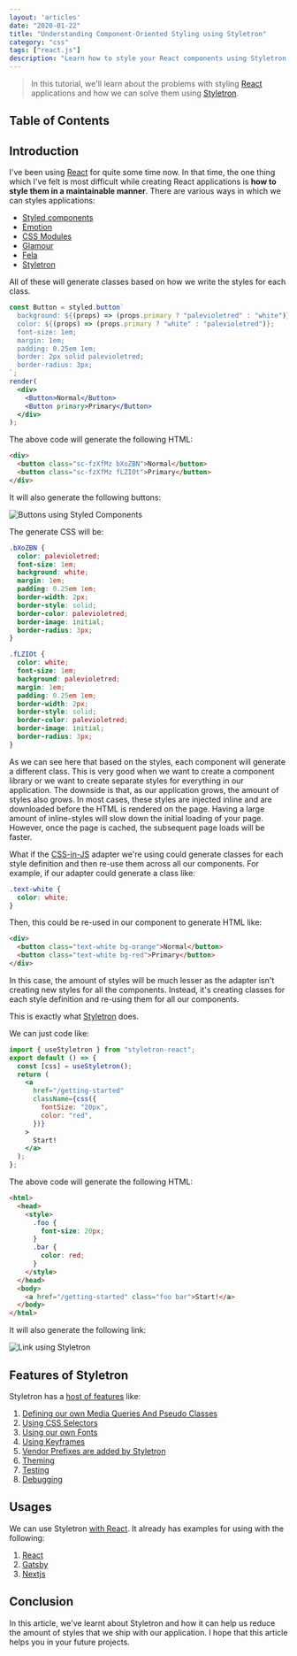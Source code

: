 ```yaml
---
layout: 'articles'
date: "2020-01-22"
title: "Understanding Component-Oriented Styling using Styletron"
category: "css"
tags: ["react.js"]
description: "Learn how to style your React components using Styletron."
---
```


> In this tutorial, we'll learn about the problems with styling [React](https://reactjs.org/) applications and how we can solve them using [Styletron](https://www.styletron.org/).

## Table of Contents

## Introduction
I've been using [React](https://reactjs.org/) for quite some time now. In that time, the one thing which I've felt is most difficult while creating React applications is **how to style them in a maintainable manner**. There are various ways in which we can styles applications:

- [Styled components](https://styled-components.com/)
- [Emotion](https://emotion.sh/docs/introduction)
- [CSS Modules](https://github.com/css-modules/css-modules)
- [Glamour](https://github.com/threepointone/glamor)
- [Fela](http://fela.js.org/)
- [Styletron](https://github.com/styletron/styletron)

All of these will generate classes based on how we write the styles for each class.

```jsx
const Button = styled.button`
  background: ${(props) => (props.primary ? "palevioletred" : "white")};
  color: ${(props) => (props.primary ? "white" : "palevioletred")};
  font-size: 1em;
  margin: 1em;
  padding: 0.25em 1em;
  border: 2px solid palevioletred;
  border-radius: 3px;
`;
render(
  <div>
    <Button>Normal</Button>
    <Button primary>Primary</Button>
  </div>
);
```

The above code will generate the following HTML:

```html
<div>
  <button class="sc-fzXfMz bXoZBN">Normal</button>
  <button class="sc-fzXfMz fLZIOt">Primary</button>
</div>
```

It will also generate the following buttons:

![Buttons using Styled Components](/images/content/understanding-component-oriented-styling-using-styletron/1.png)

The generate CSS will be:

```css
.bXoZBN {
  color: palevioletred;
  font-size: 1em;
  background: white;
  margin: 1em;
  padding: 0.25em 1em;
  border-width: 2px;
  border-style: solid;
  border-color: palevioletred;
  border-image: initial;
  border-radius: 3px;
}

.fLZIOt {
  color: white;
  font-size: 1em;
  background: palevioletred;
  margin: 1em;
  padding: 0.25em 1em;
  border-width: 2px;
  border-style: solid;
  border-color: palevioletred;
  border-image: initial;
  border-radius: 3px;
}
```

As we can see here that based on the styles, each component will generate a different class. This is very good when we want to create a component library or we want to create separate styles for everything in our application. The downside is that, as our application grows, the amount of styles also grows. In most cases, these styles are injected inline and are downloaded before the HTML is rendered on the page. Having a large amount of inline-styles will slow down the initial loading of your page. However, once the page is cached, the subsequent page loads will be faster.

What if the [CSS-in-JS](https://cssinjs.org/) adapter we're using could generate classes for each style definition and then re-use them across all our components. For example, if our adapter could generate a class like:

```css
.text-white {
  color: white;
}
```

Then, this could be re-used in our component to generate HTML like:

```html
<div>
  <button class="text-white bg-orange">Normal</button>
  <button class="text-white bg-red">Primary</button>
</div>
```

In this case, the amount of styles will be much lesser as the adapter isn't creating new styles for all the components. Instead, it's creating classes for each style definition and re-using them for all our components.

This is exactly what [Styletron](https://www.styletron.org/) does.

We can just code like:

```jsx
import { useStyletron } from "styletron-react";
export default () => {
  const [css] = useStyletron();
  return (
    <a
      href="/getting-started"
      className={css({
        fontSize: "20px",
        color: "red",
      })}
    >
      Start!
    </a>
  );
};
```

The above code will generate the following HTML:

```html
<html>
  <head>
    <style>
      .foo {
        font-size: 20px;
      }
      .bar {
        color: red;
      }
    </style>
  </head>
  <body>
    <a href="/getting-started" class="foo bar">Start!</a>
  </body>
</html>
```

It will also generate the following link:

![Link using Styletron](/images/content/understanding-component-oriented-styling-using-styletron/2.png)

## Features of Styletron

Styletron has a [host of features](https://www.styletron.org/concepts) like:

1. [Defining our own Media Queries And Pseudo Classes](https://www.styletron.org/concepts/#media-queries-and-pseudo-classes)
2. [Using CSS Selectors](https://www.styletron.org/concepts/#selectors)
3. [Using our own Fonts](https://www.styletron.org/concepts/#fonts)
4. [Using Keyframes](https://www.styletron.org/concepts/#keyframes)
5. [Vendor Prefixes are added by Styletron](https://www.styletron.org/concepts/#vendor-prefixes)
6. [Theming](https://www.styletron.org/react/#themes)
7. [Testing](https://www.styletron.org/react/#testing)
8. [Debugging](https://www.styletron.org/react/#debugging)

## Usages

We can use Styletron [with React](https://www.styletron.org/react/). It already has examples for using with the following:

1. [React](https://www.styletron.org/#with-react)
2. [Gatsby](https://www.styletron.org/#with-gatsby)
3. [Nextjs](https://www.styletron.org/#with-nextjs)

## Conclusion

In this article, we've learnt about Styletron and how it can help us reduce the amount of styles that we ship with our application. I hope that this article helps you in your future projects.
